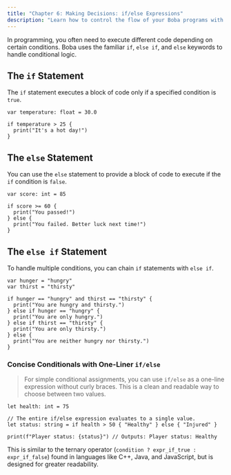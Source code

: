 ```yaml
---
title: "Chapter 6: Making Decisions: if/else Expressions"
description: "Learn how to control the flow of your Boba programs with conditionals."
---
```


In programming, you often need to execute different code depending on certain conditions. Boba uses the familiar `if`, `else if`, and `else` keywords to handle conditional logic.

## The `if` Statement

The `if` statement executes a block of code only if a specified condition is `true`.

```boba
var temperature: float = 30.0

if temperature > 25 {
  print("It's a hot day!")
}
```

## The `else` Statement

You can use the `else` statement to provide a block of code to execute if the `if` condition is `false`.

```boba
var score: int = 85

if score >= 60 {
  print("You passed!")
} else {
  print("You failed. Better luck next time!")
}
```

## The `else if` Statement

To handle multiple conditions, you can chain `if` statements with `else if`.

```boba
var hunger = "hungry"
var thirst = "thirsty"

if hunger == "hungry" and thirst == "thirsty" {
  print("You are hungry and thirsty.")
} else if hunger == "hungry" {
  print("You are only hungry.")
} else if thirst == "thirsty" {
  print("You are only thirsty.")
} else {
  print("You are neither hungry nor thirsty.")
}
```

### Concise Conditionals with One-Liner `if/else`

> For simple conditional assignments, you can use `if/else` as a one-line expression without curly braces. This is a clean and readable way to choose between two values.

```boba
let health: int = 75

// The entire if/else expression evaluates to a single value.
let status: string = if health > 50 { "Healthy" } else { "Injured" }

print(f"Player status: {status}") // Outputs: Player status: Healthy
```
This is similar to the ternary operator (`condition ? expr_if_true : expr_if_false`) found in languages like C++, Java, and JavaScript, but is designed for greater readability.